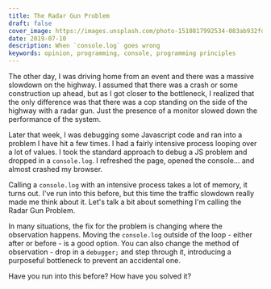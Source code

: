 ```yaml
---
title: The Radar Gun Problem
draft: false
cover_image: https://images.unsplash.com/photo-1510817992534-083ab932fd30?ixlib=rb-1.2.1&ixid=eyJhcHBfaWQiOjEyMDd9&auto=format&fit=crop&w=1951&q=80
date: 2019-07-10
description: When `console.log` goes wrong
keywords: opinion, programming, console, programming principles
---
```


The other day, I was driving home from an event and there was a massive slowdown
on the highway. I assumed that there was a crash or some construction up ahead,
but as I got closer to the bottleneck, I realized that the only difference was
that there was a cop standing on the side of the highway with a radar gun. Just
the presence of a monitor slowed down the performance of the system.

Later that week, I was debugging some Javascript code and ran into a problem I
have hit a few times. I had a fairly intensive process looping over a lot of
values. I took the standard approach to debug a JS problem and dropped in a
`console.log`. I refreshed the page, opened the console... and almost crashed my
browser.

Calling a `console.log` with an intensive process takes a lot of memory, it
turns out. I've run into this before, but this time the traffic slowdown really
made me think about it. Let's talk a bit about something I'm calling the Radar
Gun Problem.

In many situations, the fix for the problem is changing where the observation
happens. Moving the `console.log` outside of the loop - either after or before -
is a good option. You can also change the method of observation - drop in a
`debugger;` and step through it, introducing a purposeful bottleneck to prevent
an accidental one.

Have you run into this before? How have you solved it?
